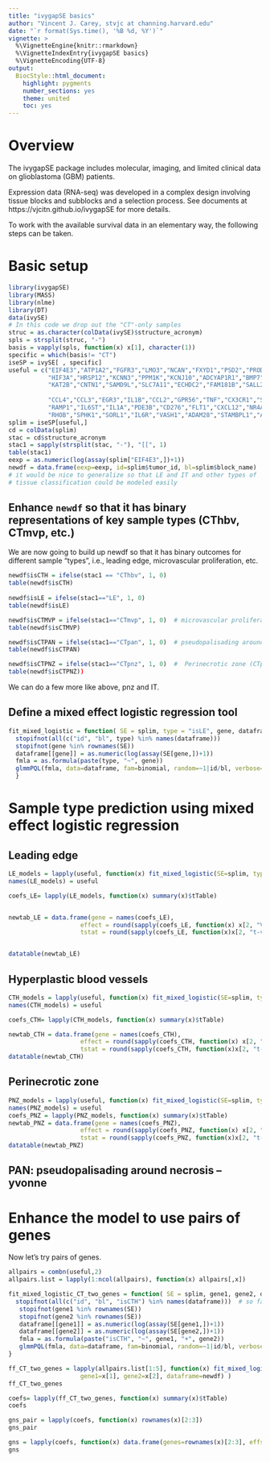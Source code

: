 ```yaml
---
title: "ivygapSE basics"
author: "Vincent J. Carey, stvjc at channing.harvard.edu"
date: "`r format(Sys.time(), '%B %d, %Y')`"
vignette: >
  %\VignetteEngine{knitr::rmarkdown}
  %\VignetteIndexEntry{ivygapSE basics}
  %\VignetteEncoding{UTF-8}
output:
  BiocStyle::html_document:
    highlight: pygments
    number_sections: yes
    theme: united
    toc: yes
---
```


# Overview

The ivygapSE package includes molecular, imaging, and 
limited clinical data on glioblastoma (GBM) patients.

Expression data (RNA-seq) was developed in a complex design
involving tissue blocks and subblocks and a selection process.
See documents at https://vjcitn.github.io/ivygapSE for more
details.

To work with the available survival data in an elementary
way, the following steps can be taken.

# Basic setup

```r
library(ivygapSE)
library(MASS)
library(nlme)
library(DT)
data(ivySE)
# In this code we drop out the "CT"-only samples
struc = as.character(colData(ivySE)$structure_acronym)
spls = strsplit(struc, "-")
basis = vapply(spls, function(x) x[1], character(1))
specific = which(basis!= "CT")
iseSP = ivySE[ , specific]
useful = c("EIF4E3","ATP1A2","FGFR3","LMO3","NCAN","FXYD1","PSD2","PRODH",
           "HIF3A","HRSP12","KCNN3","PPM1K","KCNJ10","ADCYAP1R1","BMP7",
           "KAT2B","CNTN1","SAMD9L","SLC7A11","ECHDC2","FAM181B","SALL2","SASH1",
           
           "CCL4","CCL3","EGR3","IL1B","CCL2","GPR56","TNF","CX3CR1","SERPINE1","CSF1",
           "RAMP1","IL6ST","IL1A","PDE3B","CD276","FLT1","CXCL12","NR4A1","CSF1R","CCR1",
           "RHOB","SPHK1","SORL1","IL6R","VASH1","ADAM28","STAMBPL1","ADAMTSL2")
splim = iseSP[useful,]
cd = colData(splim)
stac = cd$structure_acronym
stac1 = sapply(strsplit(stac, "-"), "[[", 1)
table(stac1)
eexp = as.numeric(log(assay(splim["EIF4E3",])+1))
newdf = data.frame(eexp=eexp, id=splim$tumor_id, bl=splim$block_name)
# it would be nice to generalize so that LE and IT and other types of
# tissue classification could be modeled easily
```

## Enhance `newdf` so that it has binary representations of key sample types (CThbv, CTmvp, etc.)

We are now going to build up newdf so that it has binary outcomes
for different sample "types", i.e., leading edge, microvascular proliferation, etc.

```r

newdf$isCTH = ifelse(stac1 == "CThbv", 1, 0)
table(newdf$isCTH)
      
newdf$isLE = ifelse(stac1=="LE", 1, 0)
table(newdf$isLE)

newdf$isCTMVP = ifelse(stac1=="CTmvp", 1, 0)  # microvascular proliferation
table(newdf$isCTMVP)

newdf$isCTPAN = ifelse(stac1=="CTpan", 1, 0)  # pseudopalisading around necrosis
table(newdf$isCTPAN)

newdf$isCTPNZ = ifelse(stac1=="CTpnz", 1, 0)  #  Perinecrotic zone (CTpnz)
table(newdf$isCTPNZ))
```

We can do a few more like above, pnz and IT.

## Define a mixed effect logistic regression tool

```r
fit_mixed_logistic = function( SE = splim, type = "isLE", gene, dataframe, verbose=FALSE ) {
  stopifnot(all(c("id", "bl", type) %in% names(dataframe)))
  stopifnot(gene %in% rownames(SE))
  dataframe[[gene]] = as.numeric(log(assay(SE[gene,])+1))
  fmla = as.formula(paste(type, "~", gene))
  glmmPQL(fmla, data=dataframe, fam=binomial, random=~1|id/bl, verbose=verbose)
  }
```

# Sample type prediction using mixed effect logistic regression

## Leading edge

```r
LE_models = lapply(useful, function(x) fit_mixed_logistic(SE=splim, type="isLE", gene=x, dataframe=newdf) )
names(LE_models) = useful

coefs_LE= lapply(LE_models, function(x) summary(x)$tTable)


newtab_LE = data.frame(gene = names(coefs_LE),
                    effect = round(sapply(coefs_LE, function(x) x[2, "Value"]),3),
                    tstat = round(sapply(coefs_LE, function(x)x[2, "t-value"]), 3))


datatable(newtab_LE)
```

## Hyperplastic blood vessels

```r
CTH_models = lapply(useful, function(x) fit_mixed_logistic(SE=splim, type="isCTH", gene=x, dataframe=newdf) )
names(CTH_models) = useful

coefs_CTH= lapply(CTH_models, function(x) summary(x)$tTable)

newtab_CTH = data.frame(gene = names(coefs_CTH),
                    effect = round(sapply(coefs_CTH, function(x) x[2, "Value"]),3),
                    tstat = round(sapply(coefs_CTH, function(x)x[2, "t-value"]), 3))
datatable(newtab_CTH)
```

## Perinecrotic zone

```r
PNZ_models = lapply(useful, function(x) fit_mixed_logistic(SE=splim, type="isCTPNZ", gene=x, dataframe=newdf) )
names(PNZ_models) = useful
coefs_PNZ = lapply(PNZ_models, function(x) summary(x)$tTable)
newtab_PNZ = data.frame(gene = names(coefs_PNZ),
                    effect = round(sapply(coefs_PNZ, function(x) x[2, "Value"]),3),
                    tstat = round(sapply(coefs_PNZ, function(x)x[2, "t-value"]), 3))
datatable(newtab_PNZ)
```

## PAN: pseudopalisading around necrosis -- yvonne

# Enhance the model to use pairs of genes

Now let's try pairs of genes.

```r
allpairs = combn(useful,2)
allpairs.list = lapply(1:ncol(allpairs), function(x) allpairs[,x])

fit_mixed_logistic_CT_two_genes = function( SE = splim, gene1, gene2, dataframe, verbose=FALSE ) {
  stopifnot(all(c("id", "bl", "isCTH") %in% names(dataframe)))  # so far just using CTH, but need to generalize FIXME
   stopifnot(gene1 %in% rownames(SE))
   stopifnot(gene2 %in% rownames(SE))
   dataframe[[gene1]] = as.numeric(log(assay(SE[gene1,])+1))
   dataframe[[gene2]] = as.numeric(log(assay(SE[gene2,])+1))
   fmla = as.formula(paste("isCTH", "~", gene1, "+", gene2))
   glmmPQL(fmla, data=dataframe, fam=binomial, random=~1|id/bl, verbose=verbose)
}

ff_CT_two_genes = lapply(allpairs.list[1:5], function(x) fit_mixed_logistic_CT_two_genes(SE=splim, 
                    gene1=x[1], gene2=x[2], dataframe=newdf) )
ff_CT_two_genes

coefs= lapply(ff_CT_two_genes, function(x) summary(x)$tTable)
coefs

gns_pair = lapply(coefs, function(x) rownames(x)[2:3])
gns_pair

gns = lapply(coefs, function(x) data.frame(genes=rownames(x)[2:3], effs=x[2:3, "Value"], tstats=x[2:3, "t-value"]))
gns
```
